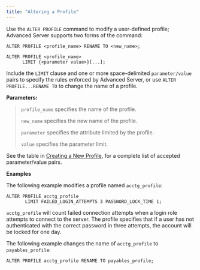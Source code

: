 ```yaml
---
title: "Altering a Profile"
---
```


<div id="altering_a_profile" class="registered_link"></div>


Use the `ALTER PROFILE` command to modify a user-defined profile; Advanced Server supports two forms of the command:

    ALTER PROFILE <profile_name> RENAME TO <new_name>;

    ALTER PROFILE <profile_name>
          LIMIT {<parameter value>}[...];

Include the `LIMIT` clause and one or more space-delimited `parameter/value` pairs to specify the rules enforced by Advanced Server, or use `ALTER PROFILE...RENAME TO` to change the name of a profile.

**Parameters:**

> `profile_name` specifies the name of the profile.
>
> `new_name` specifies the new name of the profile.
>
> `parameter` specifies the attribute limited by the profile.
>
> `value` specifies the parameter limit.

See the table in [Creating a New Profile](../04_profile_management/01_creating_a_new_profile/#creating_a_new_profile), for a complete list of accepted parameter/value pairs.

**Examples**

The following example modifies a profile named `acctg_profile`:

    ALTER PROFILE acctg_profile
           LIMIT FAILED_LOGIN_ATTEMPTS 3 PASSWORD_LOCK_TIME 1;

`acctg_profile` will count failed connection attempts when a login role attempts to connect to the server. The profile specifies that if a user has not authenticated with the correct password in three attempts, the account will be locked for one day.

The following example changes the name of `acctg_profile` to `payables_profile`:

    ALTER PROFILE acctg_profile RENAME TO payables_profile;
